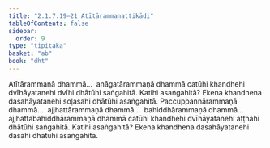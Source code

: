 ```yaml
---
title: "2.1.7.19–21 Atītārammaṇattikādi"
tableOfContents: false
sidebar:
  order: 9
type: "tipitaka"
basket: "ab"
book: "dht"
---
```



<DynamicBreadcrumb />

<Division number="106" book="dht" bookNo="31" page="18">

<Paragraph number="152" book="dht">
Atītārammaṇā dhammā…  anāgatārammaṇā dhammā catūhi khandhehi dvīhāyatanehi dvīhi dhātūhi saṅgahitā. Katihi asaṅgahitā? Ekena khandhena dasahāyatanehi soḷasahi dhātūhi asaṅgahitā.
</Paragraph>

</Division>
<Division number="107" book="dht" bookNo="31" page="18">

<Paragraph number="153" book="dht">
Paccuppannārammaṇā dhammā…  ajjhattārammaṇā dhammā…  bahiddhārammaṇā dhammā…  ajjhattabahiddhārammaṇā dhammā catūhi khandhehi dvīhāyatanehi aṭṭhahi dhātūhi saṅgahitā. Katihi asaṅgahitā? Ekena khandhena dasahāyatanehi dasahi dhātūhi asaṅgahitā.
</Paragraph>
</Division>